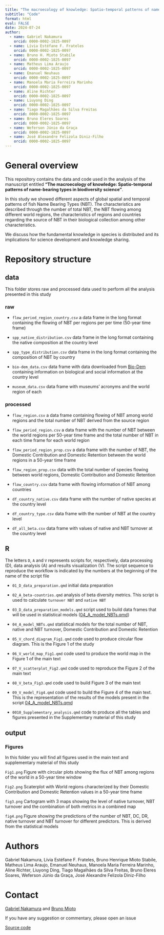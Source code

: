 ```yaml
---
title: "The macroecology of knowledge: Spatio-temporal patterns of name-bearing types in biodiversity science"
subtitle: "Code"
format: html
eval: FALSE
date: 2024-07-24
author:
  - name: Gabriel Nakamura
    orcid: 0000-0002-1825-0097
  - name: Lívia Estéfane F. Frateles
    orcid: 0000-0002-1825-0097
  - name: Bruno H. Mioto Stabile
    orcid: 0000-0002-1825-0097
  - name: Matheus Lima Araujo
    orcid: 0000-0002-1825-0097
  - name: Emanuel Neuhaus
    orcid: 0000-0002-1825-0097
  - name: Manoela Maria Ferreira Marinho
    orcid: 0000-0002-1825-0097
  - name: Aline Richter
    orcid: 0000-0002-1825-0097
  - name: Liuyong Ding
    orcid: 0000-0002-1825-0097
  - name: Tiago Magalhães da Silva Freitas
    orcid: 0000-0002-1825-0097
  - name: Bruno Eleres Soares
    orcid: 0000-0002-1825-0097
  - name: Weferson Júnio da Graça
    orcid: 0000-0002-1825-0097
  - name: José Alexandre Felizola Diniz-Filho
    orcid: 0000-0002-1825-0097
---
```


# General overview

This repository contains the data and code used in the analysis of the manuscript entitled **"The macroecology of knowledge: Spatio-temporal patterns of name-bearing types in biodiversity science"**. 

In this study we showed different aspects of global spatial and temporal patterns of fish Name Bearing Types (NBT). The characteristics are described through the number of total NBT, the NBT flowing among different world regions, the characteristics of regions and countries regarding the source of NBT in their biological collection among other characteristics.

We discuss how the fundamental knowledge in species is distributed and its implications for science development and knowledge sharing.

# Repository structure

## data

This folder stores raw and processed data used 
    to perform all the analysis presented in this
    study

### raw

- `flow_period_region_country.csv` a data frame in the long format containing the flowing of NBT 
    per regions per per time (50-year time frame)

- `spp_native_distribution.csv` data frame in the long format containing the native composition 
    at the country level
    
- `spp_type_distribution.csv` data frame in the long format containing the composition of NBT by country

- `bio-dem_data.csv` data frame with data downloaded from [Bio-Dem](https://bio-dem.surge.sh/#awards) containing information on biological and social
    information at the country level

- `museum_data.csv` data frame with museums' acronyms and the world region of each

### processed 

- `flow_region.csv` a data frame containing flowing of NBT among world regions and the total number of NBT derived from the source region

- `flow_period_region.csv` a data frame with the number of NBT between the world regions per 50-year time frame and the total number of NBT
    in each time frame for each world region

- `flow_period_region_prop.csv` a data frame with the number of NBT, the Domestic Contribution and Domestic Retention between the world regions in a 50-year time frame

- `flow_region_prop.csv`  data with the total number of species flowing between world regions, Domestic Contribution and Domestic Retention

- `flow_country.csv` data frame with flowing information of NBT among countries 

- `df_country_native.csv` data frame with the number of native species at the country level

- `df_country_type.csv` data frame with the number of NBT at the country level

- `df_all_beta.csv` data frame with values of native and NBT turnover at the country level

## R

The letters `D`, `A` and `V` represents scripts for, respectively, data processing (D), data analysis (A) and results visualization (V). The script sequence to reproduce the workflow is indicated by the numbers at the beginning of the name of the script file

- `01_D_data_preparation.qmd` initial data preparation 

- `02_A_beta-countries.qmd` analysis of beta diversity metrics. This script is used to calculate `turnover NBT` and `native NBT`

- `03_D_data_preparation_models.qmd` script used to build data frames that will be used in statistical models ([04_A_model_NBTs.qmd]())

- `04_A_model_NBTs.qmd` statistical models for the total number of NBT, native and NBT turnover, Domestic Contribution and Domestic Retention

- `05_V_chord_diagram_Fig1.qmd` code used to produce circular flow diagram. This is the Figure 1 of the study

- `06_V_world_map_Fig1.qmd` code used to produce the world map in the Figure 1 of the main text 

- `07_V_scatterplot_Fig2.qmd` code used to reproduce the Figure 2 of the main text 

- `08_V_beta_Fig3.qmd` code used to build Figure 3 of the main text

- `09_V_model_Fig4.qmd` code used to build the Figure 4 of the main text. This is the representation of the results of the models present in the script [04_A_model_NBTs.qmd]()

- `0010_Supplementary_analysis.qmd` code to produce all the tables and figures presented in the Supplementary material of this study

## output

### Figures

In this folder you will find all figures used in the main text and supplementary material of this study

`Fig1.png` Figure with circular plots showing the flux of NBT among regions of the world in a 
    50-year time window

`Fig2.png` Scaterplot with World regions characterized by their Domestic Contribution and
   Domestic Retention values in a 50-year time frame

`fig3.png` Cartogram with 3 maps showing the level of native turnover, NBT turnover and the combination of both metrics in a combined map

`fig4.png` Figure showing the predictions of the number of NBT, DC, DR, native turnover and NBT turnover for different predictors. This is derived from the statistical models

# Authors

Gabriel Nakamura, Lívia Estéfane F. Frateles, Bruno Henrique Mioto Stabile, Matheus Lima Araujo, Emanuel Neuhaus, Manoela Maria Ferreira Marinho, Aline Richter, Liuyong Ding, Tiago Magalhães da Silva Freitas, Bruno Eleres Soares, Weferson Júnio da Graça, José Alexandre Felizola Diniz-Filho

# Contact

[Gabriel Nakamura](https://github.com/GabrielNakamura) and [Bruno Mioto](https://github.com/brunomioto)

If you have any suggestion or commentary, please open an issue

[Source code]()

